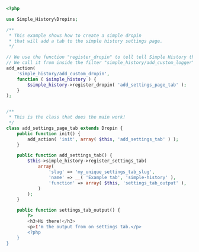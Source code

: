 ```php
<?php

use Simple_History\Dropins;

/**
 * This example shows how to create a simple dropin
 * that will add a tab to the simple history settings page.
 */

// We use the function "register_dropin" to tell tell Simple History that our custom logger exists.
// We call it from inside the filter "simple_history/add_custom_logger".
add_action(
	'simple_history/add_custom_dropin',
	function ( $simple_history ) {
		$simple_history->register_dropin( 'add_settings_page_tab' );
	}
);


/**
 * This is the class that does the main work!
 */
class add_settings_page_tab extends Dropin {
	public function init() {
		add_action( 'init', array( $this, 'add_settings_tab' ) );
	}

	public function add_settings_tab() {
		$this->simple_history->register_settings_tab(
			array(
				'slug' => 'my_unique_settings_tab_slug',
				'name' => __( 'Example tab', 'simple-history' ),
				'function' => array( $this, 'settings_tab_output' ),
			)
		);
	}

	public function settings_tab_output() {
		?>
		<h3>Hi there!</h3>
		<p>I'm the output from on settings tab.</p>
		<?php
	}
}
```
